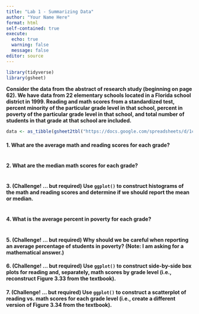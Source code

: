 ```yaml
---
title: "Lab 1 - Summarizing Data"
author: "Your Name Here"
format: html
self-contained: true
execute:
  echo: true
  warning: false
  message: false
editor: source
---
```


```r
library(tidyverse)
library(gsheet)
```

**Consider the data from the abstract of research study (beginning on page 62). We have data from 22 elementary schools located in a Florida school district in 1999. Reading and math scores from a standardized test, percent minority of the particular grade level in that school, percent in poverty of the particular grade level in that school, and total number of students in that grade at that school are included.**

```r
data <- as_tibble(gsheet2tbl("https://docs.google.com/spreadsheets/d/1cVGLLdILMI34xjnzHfJNHua6fJROJwCzUBFgV22OLT4/edit#gid=0"))
```

#### 1. What are the average math and reading scores for each grade?

```r

```

#### 2. What are the median math scores for each grade?

```r

```

#### 3. (Challenge! ... but required) Use `ggplot()` to construct histograms of the math and reading scores and determine if we should report the mean or median. 

```r

```

#### 4. What is the average percent in poverty for each grade?

```r

```

#### 5. (Challenge! ... but required) Why should we be careful when reporting an average percentage of students in poverty? (Note: I am asking for a mathematical answer.)

#### 6. (Challenge! ... but required) Use `ggplot()` to construct side-by-side box plots for reading and, separately, math scores by grade level (i.e., reconstruct Figure 3.33 from the textbook).

#### 7. (Challenge! ... but required) Use `ggplot()` to construct a scatterplot of reading vs. math scores for each grade level (i.e., create a different version of Figure 3.34 from the textbook).







